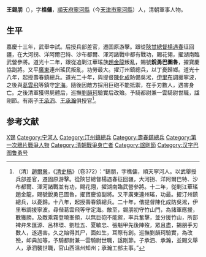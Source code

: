 '''王錫朋'''（{{bd|1786年||1841年|catIdx=}}），字'''樵傭'''，[[順天府|順天府]][[寧河縣|寧河縣]]（今[[天津市|天津市]][[寧河縣|寧河縣]]）人，清朝軍事人物。

==生平==
嘉慶十三年，武舉中試。后授兵部差官，遷固原游擊。跟從[[陝甘總督|陝甘總督]][[楊遇春|楊遇春]]征回疆，在大河拐、洋阿爾巴特、沙布都爾、渾河諸戰中都有戰功，賜花翎，擢湖南臨武營參將。道光十二年，跟從追剿江華瑤族[[趙金龍|趙金龍]]叛亂，賜號'''銳勇巴圖魯'''，擢寶慶協副將。又平[[廣東|廣東]]連州瑤民叛亂，功勞最大。擢汀州鎮總兵，以丁憂歸鄉。道光十八年，起授壽春鎮總兵。道光二十年，與提督[[陳化成|陳化成]]防備吳淞，[[伊里布|伊里布]]調援寧波，之後與[[葛雲飛|葛雲飛]]等鎮守[[定海|定海]]。隨後因敵方採用巨砲不能抵禦，在手刃數人，遇害身亡。之後清軍獲得屍體后，巡撫[[劉韻珂|劉韻珂]]驗實后改殮。予騎都尉兼一雲騎尉世職，諡剛節。有兩子[[王承泗|王承泗]]、[[王承瀚|王承瀚]]俱授官<ref>（清）[[趙爾巽|趙爾巽]]，《[[清史稿|清史稿]]》（卷372）：“錫朋，字樵傭，順天寧河人。以武舉授兵部差官，遷固原游擊。從陝甘總督楊遇春征回疆，大河拐、洋阿爾巴特、沙布都爾、渾河諸戰並有功，賜花翎，擢湖南臨武營參將。十二年，從剿江華瑤趙金龍，賜號銳勇巴圖魯，擢寶慶協副將。又平廣東連州瑤，功最。擢汀州鎮總兵，以憂歸。十八年，起授壽春鎮總兵。二十年，偕提督陳化成防吳淞，伊里布調援寧波。尋偕葛雲飛等守定海。敵至，錫朋初守竹山門，為諸軍應援，數獲勝。及敵乘霧登曉峯領，以無巨砲不能禦，率兵奮擊，並分援竹山，所部裨弁朱匯源、呂林環、劉桂五、夏敏忠、張魁甲先後陣歿，眾且盡，錫朋手刃數人，遂遇害。久之始得其尸，面如生，耳際有創。巡撫劉韻珂驗實，為改殮，卹典加等，予騎都尉兼一雲騎尉世職，諡剛節。子承泗、承瀚，並賜文舉人，承泗襲世職，官山西溫州知州；承瀚工部主事。”</ref>。

==参考文献==
{{reflist}}

{{Authority control}}

{{DEFAULTSORT:}}
[[Category:王姓|X锡]]
[[Category:宁河人|Category:宁河人]]
[[Category:汀州鎮總兵|Category:汀州鎮總兵]]
[[Category:壽春鎮總兵|Category:壽春鎮總兵]]
[[Category:第一次鴉片戰爭人物|Category:第一次鴉片戰爭人物]]
[[Category:清朝戰爭身亡者|Category:清朝戰爭身亡者]]
[[Category:諡剛節|Category:諡剛節]]
[[Category:汉字巴图鲁勇号|Category:汉字巴图鲁勇号]]


{{清朝人物小作品}}
